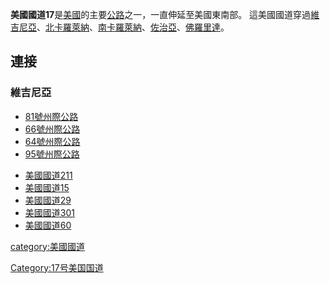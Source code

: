 '''美國國道17'''是[[美國|美國]]的主要[[公路|公路]]之一，一直伸延至美國東南部。
這美國國道穿過[[維吉尼亞|維吉尼亞]]、[[北卡羅萊納|北卡羅萊納]]、[[南卡羅萊納|南卡羅萊納]]、[[佐治亞|佐治亞]]、[[佛羅里達|佛羅里達]]。

==連接==
===維吉尼亞===
*[[81號州際公路|81號州際公路]]
*[[66號州際公路|66號州際公路]]
*[[64號州際公路|64號州際公路]]
*[[95號州際公路|95號州際公路]]

*[[美國國道211|美國國道211]]
*[[美國國道15|美國國道15]]
*[[美國國道29|美國國道29]]
*[[美國國道301|美國國道301]]
*[[美國國道60|美國國道60]]
{{美国国道}}
[[category:美國國道|category:美國國道]]
[[Category:17号美国国道|Category:17号美国国道]]